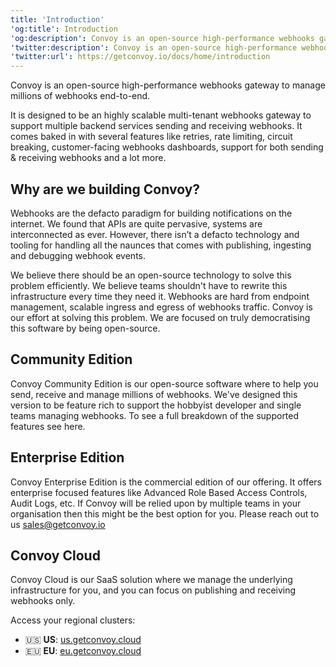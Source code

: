 ```yaml
---
title: 'Introduction'
'og:title': Introduction
'og:description': Convoy is an open-source high-performance webhooks gateway to manage millions of webhooks end-to-end.
'twitter:description': Convoy is an open-source high-performance webhooks gateway to manage millions of webhooks end-to-end.
'twitter:url': https://getconvoy.io/docs/home/introduction
---
```


Convoy is an open-source high-performance webhooks gateway to manage millions of webhooks end-to-end.

It is designed to be an highly scalable multi-tenant webhooks gateway to support multiple backend services sending and receiving webhooks. It comes baked in with several features like retries, rate limiting, circuit breaking, customer-facing webhooks dashboards, support for both sending & receiving webhooks and a lot more.

## Why are we building Convoy?

Webhooks are the defacto paradigm for building notifications on the internet. We found that APIs are quite pervasive, systems are interconnected as ever. However, there isn’t a defacto technology and tooling for handling all the naunces that comes with publishing, ingesting and debugging webhook events.

We believe there should be an open-source technology to solve this problem efficiently. We believe teams shouldn't have to rewrite this infrastructure every time they need it. Webhooks are hard from endpoint management, scalable ingress and egress of webhooks traffic. Convoy is our effort at solving this problem. We are focused on truly democratising this software by being open-source.

## Community Edition

Convoy Community Edition is our open-source software where to help you send, receive and manage millions of webhooks. We've designed this version to be feature rich to support the hobbyist developer and single teams managing webhooks. To see a full breakdown of the supported features see here.

## Enterprise Edition

Convoy Enterprise Edition is the commercial edition of our offering. It offers enterprise focused features like Advanced Role Based Access Controls, Audit Logs, etc. If Convoy will be relied upon by multiple teams in your organisation then this might be the best option for you. Please reach out to us sales@getconvoy.io

## Convoy Cloud

Convoy Cloud is our SaaS solution where we manage the underlying infrastructure for you, and you can focus on publishing and receiving webhooks only. 

Access your regional clusters:
- 🇺🇸 **US**: [us.getconvoy.cloud](https://us.getconvoy.cloud)
- 🇪🇺 **EU**: [eu.getconvoy.cloud](https://eu.getconvoy.cloud)
